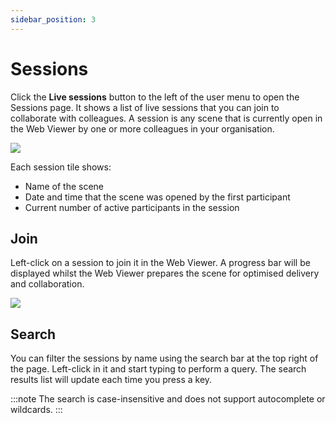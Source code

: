 ```yaml
---
sidebar_position: 3
---
```


# Sessions

Click the **Live sessions** button to the left of the user menu to open the Sessions page. It shows a list of live sessions that you can join to collaborate with colleagues. A session is any scene that is currently open in the Web Viewer by one or more colleagues in your organisation.

![](/img/virtalis-hub-and-web-viewer/sessions.png)

Each session tile shows:

- Name of the scene
- Date and time that the scene was opened by the first participant
- Current number of active participants in the session

## Join

Left-click on a session to join it in the Web Viewer. A progress bar will be displayed whilst the Web Viewer prepares the scene for optimised delivery and collaboration.

![](/img/virtalis-hub-and-web-viewer/progress-bar.png)

## Search

You can filter the sessions by name using the search bar at the top right of the page. Left-click in it and start typing to perform a query. The search results list will update each time you press a key.

:::note
The search is case-insensitive and does not support autocomplete or wildcards.
:::
